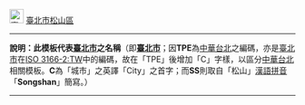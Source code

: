 [[File:flag of Taipei City.svg|25px|border|臺北市市徽]] [[臺北市]][[松山區 (臺灣)|松山區]]<noinclude>
----
'''說明：此模板代表[[臺北市]]之名稱'''（即'''[[臺北市]]'''；因'''TPE'''為[[中華台北]]之編碼，亦是[[臺北市]]在[[ISO 3166-2:TW]]中的編碼，故在「TPE」後增加「C」字樣，以區分[[中華台北]]相關模板。'''C'''為「城市」之英譯「City」之首字；而'''SS'''則取自「松山」[[漢語拼音]]「'''Songshan'''」簡寫。）
----
{{Taipei City-all}}
[[Category:臺北市模板|{{PAGENAME}}]]
</noinclude>